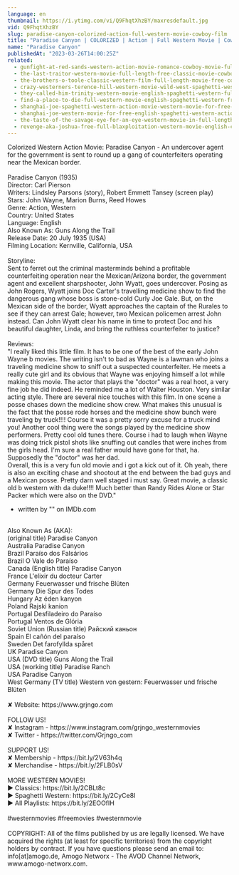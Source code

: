 ```yaml
---
language: en
thumbnail: https://i.ytimg.com/vi/Q9FhqtXhzBY/maxresdefault.jpg
vid: Q9FhqtXhzBY
slug: paradise-canyon-colorized-action-full-western-movie-cowboy-film
title: "Paradise Canyon | COLORIZED | Action | Full Western Movie | Cowboy Film"
name: "Paradise Canyon"
publishedAt: "2023-03-26T14:00:25Z"
related:
  - gunfight-at-red-sands-western-action-movie-romance-cowboy-movie-full-length-film
  - the-last-traitor-western-movie-full-length-free-classic-movie-cowboys-wild-west-films
  - the-brothers-o-toole-classic-western-film-full-length-movie-free-cowboy-movie-wild-west
  - crazy-westerners-terence-hill-western-movie-wild-west-spaghetti-western-full-movie
  - they-called-him-trinity-western-movie-english-spaghetti-western-full-cowboy-movie
  - find-a-place-to-die-full-western-movie-english-spaghetti-western-free-cowboy-film
  - shanghai-joe-spaghetti-western-action-movie-western-movie-for-free-english
  - shanghai-joe-western-movie-for-free-english-spaghetti-western-action-movie
  - the-taste-of-the-savage-eye-for-an-eye-western-movie-in-full-length-english-free-feature-film
  - revenge-aka-joshua-free-full-blaxploitation-western-movie-english-classic-feature-film
---
```


Colorized Western Action Movie: Paradise Canyon - An undercover agent for the government is sent to round up a gang of counterfeiters operating near the Mexican border.<br />
<br />
Paradise Canyon (1935)<br />
Director: Carl Pierson<br />
Writers: Lindsley Parsons (story), Robert Emmett Tansey (screen play)<br />
Stars: John Wayne, Marion Burns, Reed Howes<br />
Genre: Action, Western<br />
Country: United States<br />
Language: English<br />
Also Known As: Guns Along the Trail<br />
Release Date: 20 July 1935 (USA)<br />
Filming Location: Kernville, California, USA<br />
<br />
Storyline:<br />
Sent to ferret out the criminal masterminds behind a profitable counterfeiting operation near the Mexican/Arizona border, the government agent and excellent sharpshooter, John Wyatt, goes undercover. Posing as John Rogers, Wyatt joins Doc Carter's travelling medicine show to find the dangerous gang whose boss is stone-cold Curly Joe Gale. But, on the Mexican side of the border, Wyatt approaches the captain of the Rurales to see if they can arrest Gale; however, two Mexican policemen arrest John instead. Can John Wyatt clear his name in time to protect Doc and his beautiful daughter, Linda, and bring the ruthless counterfeiter to justice?<br />
<br />
Reviews:<br />
"I really liked this little film. It has to be one of the best of the early John Wayne b movies. The writing isn't to bad as Wayne is a lawman who joins a traveling medicine show to sniff out a suspected counterfeiter. He meets a really cute girl and its obvious that Wayne was enjoying himself a lot while making this movie. The actor that plays the "doctor" was a real hoot, a very fine job he did indeed. He reminded me a lot of Walter Houston. Very similar acting style. There are several nice touches with this film. In one scene a posse chases down the medicine show crew. What makes this unusual is the fact that the posse rode horses and the medicine show bunch were traveling by truck!!!! Course it was a pretty sorry excuse for a truck mind you! Another cool thing were the songs played by the medicine show performers. Pretty cool old tunes there. Course i had to laugh when Wayne was doing trick pistol shots like snuffing out candles that were inches from the girls head. I'm sure a real father would have gone for that, ha. Supposedly the "doctor" was her dad. <br />
Overall, this is a very fun old movie and i got a kick out of it. Oh yeah, there is also an exciting chase and shootout at the end between the bad guys and a Mexican posse. Pretty darn well staged i must say. Great movie, a classic old b western with da duke!!!! Much better than Randy Rides Alone or Star Packer which were also on the DVD."<br />
- written by "" on IMDb.com<br />
<br />
Also Known As (AKA):<br />
(original title) Paradise Canyon<br />
Australia Paradise Canyon<br />
Brazil Paraíso dos Falsários<br />
Brazil O Vale do Paraíso<br />
Canada (English title) Paradise Canyon<br />
France L'elixir du docteur Carter<br />
Germany Feuerwasser und frische Blüten<br />
Germany Die Spur des Todes<br />
Hungary Az éden kanyon<br />
Poland Rajski kanion<br />
Portugal Desfiladeiro do Paraíso<br />
Portugal Ventos de Glória<br />
Soviet Union (Russian title) Райский каньон<br />
Spain El cañón del paraíso<br />
Sweden Det farofyllda spåret<br />
UK Paradise Canyon<br />
USA (DVD title) Guns Along the Trail<br />
USA (working title) Paradise Ranch<br />
USA Paradise Canyon<br />
West Germany (TV title) Western von gestern: Feuerwasser und frische Blüten<br />
<br />
✘ Website: https://www.grjngo.com<br />
<br />
FOLLOW US!<br />
✘ Instagram - https://www.instagram.com/grjngo_westernmovies<br />
✘ Twitter - https://twitter.com/Grjngo_com<br />
<br />
SUPPORT US!<br />
✘ Membership - https://bit.ly/2V63h4q<br />
✘ Merchandise - https://bit.ly/2FLB0sV<br />
<br />
MORE WESTERN MOVIES! <br />
► Classics: https://bit.ly/2CBLt8c <br />
► Spaghetti Western: https://bit.ly/2CyCe8I <br />
► All Playlists: https://bit.ly/2EOOfIH <br />
<br />
#westernmovies #freemovies #westernmovie<br />
<br />
COPYRIGHT: All of the films published by us are legally licensed. We have acquired the rights (at least for specific territories) from the copyright holders by contract. If you have questions please send an email to: info[at]amogo.de, Amogo Networx - The AVOD Channel Network, www.amogo-networx.com.